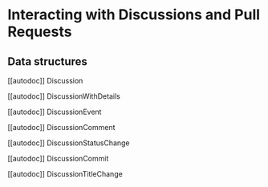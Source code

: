 # Interacting with Discussions and Pull Requests 

## Data structures

[[autodoc]] Discussion

[[autodoc]] DiscussionWithDetails

[[autodoc]] DiscussionEvent

[[autodoc]] DiscussionComment

[[autodoc]] DiscussionStatusChange

[[autodoc]] DiscussionCommit

[[autodoc]] DiscussionTitleChange
